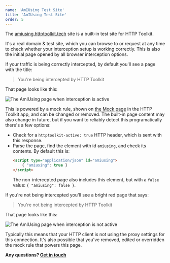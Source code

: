 ```yaml
---
name: 'AmIUsing Test Site'
title: 'AmIUsing Test Site'
order: 5
---
```


The [amiusing.httptoolkit.tech](https://amiusing.httptoolkit.tech) site is a built-in test site for HTTP Toolkit.

It's a real domain & test site, which you can browse to or request at any time to check whether your interception setup is working correctly. This is also the initial page opened by all browser interception options.

If your traffic is being correctly intercepted, by default you'll see a page with the title:

> You're being intercepted by HTTP Toolkit

That page looks like this:

![The AmIUsing page when interception is active](./intercepted-amiusing.png)

This is powered by a mock rule, shown on [the Mock page](/docs/reference/mock-page/) in the HTTP Toolkit app, and can be changed or removed. The built-in page content may also change in future, but if you want to reliably detect this programatically there's a few options:

* Check for a `httptoolkit-active: true` HTTP header, which is sent with this response.
* Parse the page, find the element with id `amiusing`, and check its contents. By default this is:
  ```html
  <script type="application/json" id="amiusing">
      { "amiusing": true }
  </script>
  ```
  The non-intercepted page also includes this element, but with a `false` value: `{ "amiusing": false }`.

If you're not being intercepted you'll see a bright red page that says:

> You're not being intercepted by HTTP Toolkit

That page looks like this:

![The AmIUsing page when interception is not active](./unintercepted-amiusing.png)

Typically this means that your HTTP client is not using the proxy settings for this connection. It's also possible that you've removed, edited or overridden the mock rule that powers this page.

**Any questions? [Get in touch](/contact/)**
